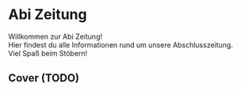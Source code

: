 # Abi Zeitung

Willkommen zur Abi Zeitung!<br />
Hier findest du alle Informationen rund um unsere Abschlusszeitung.<br />
Viel Spaß beim Stöbern!<br />
## Cover (TODO)
